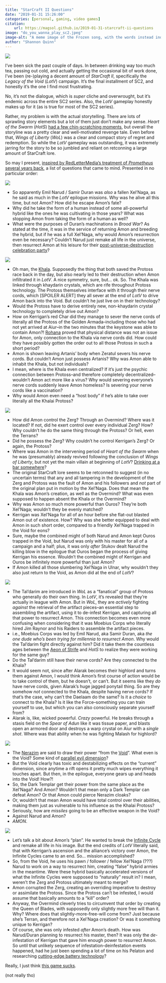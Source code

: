 ```yaml
---
title: "StarCraft II Questions"
date: "2019-01-31 15:26:00"
categories: [personal, gaming, video games]
citation:
    url: https://magsol.github.io/2019-01-31-starcraft-ii-questions
image: "do_you_wanna_play_sc2.jpeg"
image-alt: "A meme image of the Frozen song, with the words instead indicating 'Do you want to play Starcraft?'"
author: "Shannon Quinn"
---
```

![](do_you_wanna_play_sc2.jpeg){.preview-image fig-alt="A meme image of the Frozen song, with the words instead indicating 'Do you want to play Starcraft?'"}

I've been sick the past couple of days. In between drinking way too much tea,
passing out cold, and actually getting the occasional bit of work done, I've been
(re-)playing a decent amount of _StarCraft II_, specifically the _Legacy of the Void_
(_LotV_) campaign. It's the final installment of SC2, and honestly it's the one
I find most frustrating.

No, it's not the dialogue, which is _super_ cliche and overwrought, but it's
endemic across the entire SC2 series. Also, the _LotV_ gameplay honestly makes
up for it (as is true for most of the SC2 series).

Rather, my problem is with the actual storytelling. There are lots of
sprawling story elements but a lot of them just don't make
any sense. _Heart of the Swarm_ (_HotS_)
[had a few chin-scratching moments](https://magsol.wordpress.com/2013/04/01/starcraft-ii-heart-of-the-swarm-review/),
but overall the storyline was a pretty clear and well-motivated revenge tale.
Even before that, _Wings of Liberty_ (_WoL_) was a clear and compact story of
regret and redemption. So while the _LotV_ gameplay was outstanding, it was
extremely jarring for the story to be so jumbled and reliant on retconning a
large amount of StarCraft lore.

So may I present, [inspired by RedLetterMedia's treatment of _Prometheus_
several years back](https://www.youtube.com/watch?v=-x1YuvUQFJ0), a list
of questions that came to mind. Presented in no particular order:

![](like_farmville.jpg){fig-alt="A meme image based on a screenshot from in-game Starcraft, with text reading 'Like Farmville, but with attack function.'"}

  - So apparently Emil Narud / Samir Duran was _also_ a fallen Xel'Naga, as he said as much
  in the _LotV_ epilogue missions. Why was he alive all this time, but not Amon?
  How did he escape Amon's fate?
  - Why did he take the form of a human instead of some all-powerful hybrid like the
  ones he was cultivating in those years? What was stopping Amon from taking the form
  of a human as well?
  - What were the purposes of Duran's machinations in _Brood War_? As stated at the time,
 it was in the service of returning Amon and breeding the hybrid, but if he was
 a full Xel'Naga, why would Amon's resurrection even be necessary? Couldn't Narud
 just remake all life in the universe, then resurrect Amon at his leisure for
 their [post-universe-destruction celebration party](https://en.wikipedia.org/wiki/The_World%27s_End_(film))?

![](siege_tank_rush.gif){fig-alt="A meme image of the original Starcraft with a screen filled with siege tanks, and text saying 'Where is your god now?'"}

  - Oh man, the [Khala](https://starcraft.fandom.com/wiki/Khala). Supposedly the thing
that both saved the Protoss race back in the day, but also nearly led to their
destruction when Amon infiltrated it in _LotV_. A nice symmetry, sure, but... ok.
So. The Khala was linked through khaydarin crystals, which are rife throughout
 Protoss technology. The Protoss themselves interface with it through their
 nerve cords, which [SPOILER ALERT] they all sever at the end of _LotV_ to
 drive Amon back into the Void. But couldn't he just live on in their
 technology?
 - Would the Protoss have to derive entirely new, non-khaydarin crystal
 technology to completely drive out Amon?
 - How on Kerrigan's red Char did they manage to sever the nerve cords of
 literally all the Protoss of the Golden Armada--including those who had not
 yet arrived at Aiur--in the two minutes that the keystone was able to contain
 Amon?! [Rohana](https://starcraft.fandom.com/wiki/Rohana) proved that physical
 distance was not an issue for Amon, only connection to the Khala via nerve cords
 did. How could they have possibly gotten the order out to all those Protoss
 in such a short period?
 - Amon is shown leaving Artanis' body when Zeratul severs his nerve cords. But
 couldn't Amon just possess Artanis? Why was Amon able to inhabit the Khala,
 but not individuals?
 - I mean, where is the Khala even centralized? If it's just the psychic
 connection between Protoss--and therefore completely decentralized--wouldn't
 Amon act more like a virus? Why would severing everyone's nerve cords suddenly
 leave Amon homeless? Is severing your nerve cords like a vaccination?
 - Why would Amon even need a "host body" if he's able to take over literally
 all the Khalai Protoss?

 ![](nuclear_launch.png){fig-alt="A meme image of a cat, with text saying 'Nuclear launch detected.'"}

 - How did Amon control the Zerg? Through an Overmind? Where was it located? If
 not, did he exert control over every individual Zerg? How? Why couldn't he do
 the same thing through the Protoss? Or hell, even the Terrans?
 - Did he possess the Zerg? Why couldn't he control Kerrigan's Zerg? Or again,
 the Protoss?
 - Where was Amon in the intervening period of _Heart of the Swarm_ when he was
 (presumably) already revived following the conclusion of _Wings of Liberty_, but
 not yet the main villain at beginning of _LotV_?
 [Drinking at a bar somewhere](https://xkcd.com/712/)?
 - The original StarCraft lore seems to be retconned to suggest (in no uncertain
  terms) that any and all tampering in the development of the Zerg and Protoss
  was the fault of Amon and his followers and _not_ part of the original plan
  put in motion by the Xel'Naga. Does that mean the Khala was Amon's
  creation, as well as the Overmind? What was even supposed to happen absent the
  Khala or the Overmind?
 - Why was Amon so much more powerful than Ouros? They're both Xel'Naga; wouldn't
 they be evenly matched?
 - Kerrigan was Xel'Naga for all of an hour before she flat-out blasted Amon out
 of existence. How? Why was she better equipped to deal with Amon in such short
 order, compared to a friendly Xel'Naga trapped in the Void for eons?
 - Sure, maybe the combined might of both Narud and Amon kept Ouros trapped
 in the Void, but Narud was only with his master for all of a campaign and a half;
 plus, it was only _after_ Stukov dealt Narud the killing blow in the epilogue
 that Ouros began the process of giving Kerrigan his essence. Wouldn't the combined
 might of Kerrigan and Ouros be infinitely more powerful than just Amon?
 - If Amon killed all those slumbering Xel'Naga in Ulnar, why wouldn't they also
 just return to the Void, as Amon did at the end of _LotV_?

![](no_patience.jpg){fig-alt="A meme image showing a siege tank operator in Starcraft II, with text saying 'Claims to have no patience for sitting around, chooses siege tank operator as his profession.'"}

 - The Tal'darim are introduced in _WoL_ as a "fanatical" group of Protoss who
 generally do their own thing. In _LotV_, it's revealed that they're actually
 in league with Amon. But in _WoL_, they are _actively_ fighting _against_ the
 retrieval of the artifact pieces--an essential step to assembling the artifact,
 using it to de-infest Kerrigan, and capturing all that power to resurrect Amon.
 This connection becomes even more confusing when considering that it was
 Moebius Corps who literally hired Jim Raynor and
 his Raiders to assemble the artifact pieces.
 - i.e., Moebius Corps was led by Emil Narud, aka Samir Duran, aka
 _the one dude who's been trying for millennia to resurrect Amon_. Why would
 the Tal'darim fight directly against him? Did it take them the countless ages
 between the [Aeon of Strife](https://starcraft.fandom.com/wiki/Aeon_of_Strife)
 and _HotS_ to realize they were working for the same guy?
 - Do the Tal'darim still have their nerve cords? Are they connected to the
  Khala?
 - It would seem not, since after Alarak becomes their highlord and turns
  them against Amon, I would think Amon's first course of action would be to
  take control of them, but he doesn't, or can't. But it seems like they _do_
  have nerve cords, given Alarak's huge jagged ponytail thing. So are they
  somehow _not_ connected to the Khala, despite having nerve cords? If that's
  the case, why can't the Daelaam do the same? Is it a _choice_ to connect to
  the Khala? Is it like the Force--something you can train yourself to use,
  but which you can also consciously separate yourself from?
 - Alarak is, like, wicked powerful. _Crazy_ powerful. He breaks through a
  stasis field on the _Spear of Adun_ like it was tissue paper, and blasts open
  an armored door and destroys a warp crystal on Aiur with a _single shot_. Where
  was that ability when he was fighting Malash for highlord?

![](7_marines.jpg){fig-alt="A meme image showing a Terran Marine, with text reading 'Build 7 marines, lose to 2 zealots.'"}

 - The [Nerazim](https://starcraft.fandom.com/wiki/Nerazim) are said to draw
 their power "from the [Void](https://starcraft.fandom.com/wiki/Void)". What
 even is the Void? Some kind of [parallel evil dimension](https://en.wikipedia.org/wiki/Mirror_Universe)?
 - But the Void clearly has toxic and destabilizing effects on the "current"
 dimension, since anytime a rift opens it pretty much wipes everything it touches
 apart. But then, in the epilogue, everyone gears up and heads into the Void! How?!
 - So, the Dark Templar get their power from the same place as the Xel'Naga? And
 Amon? Wouldn't that mean only a Dark Templar can defeat Amon? Or that Amon
 could pierce Nerazim cloaks?
 - Or, wouldn't that mean Amon would have total control over their abilities,
 making them just as vulnerable to his influence as the Khalai Protoss?
 - Seriously, how are _missiles_ going to be an effective weapon in the Void?
 - Against Narud and Amon?
 - _AMON_.

![](i_got_this.jpeg){fig-alt="A meme image showing a lone Terran Marine standing in front of an Ultralisk, with text reading 'GTFO, I got this.'"}

 - Let's talk a bit about Amon's "plan". He wanted to break the
 [Infinite Cycle](https://starcraft.fandom.com/wiki/Infinite_Cycle)
 and remake all life in his image. But the end credits of _LotV_ literally
 said, that with Kerrigan's ascension and the alliance's victory over Amon,
 the Infinite Cycles came to an end. So... mission accomplished?
 - So, from the Void, he uses his pawn / follower / fellow Xel'Naga (???) Narud to
 work on a way to resurrect him, creating "false" hybrid armies in the meantime.
 Were these hybrid basically accelerated versions of what the Infinite Cycles
 were supposed to "naturally" result in? I mean, weren't the Zerg and Protoss
 ultimately meant to merge?
 - Amon corrupted the Zerg, creating an overriding imperative to destroy or
 assimilate the Protoss. Since the Protoss can't be infested, I would assume that
 basically amounts to a "kill" order?
 - Anyway, the Overmind cleverly tries to circumvent that order by creating the
 Queen of Blades, with supposedly only slightly more free will than it. Why?
 Where does that slightly-more-free-will come from? Just because she's Terran,
 and therefore not a Xel'Naga creation? Or was it something unique to Kerrigan?
 - Of course, she was only infested _after_ Amon's death. How was Narud/Duran
 planning to resurrect his master, then? It was only the _de_-infestation of
 Kerrigan that gave him enough power to resurrect Amon. So until that unlikely
 sequence of infestation-deinfestation events happened, had he just been spending
 a lot of time on his Pelaton and researching
 [cutting-edge battery technology](https://www.tesla.com/powerwall)?

 Really, I just think [this game sucks](https://www.youtube.com/watch?v=AX_FxBSEh1A).

 (not really tho)